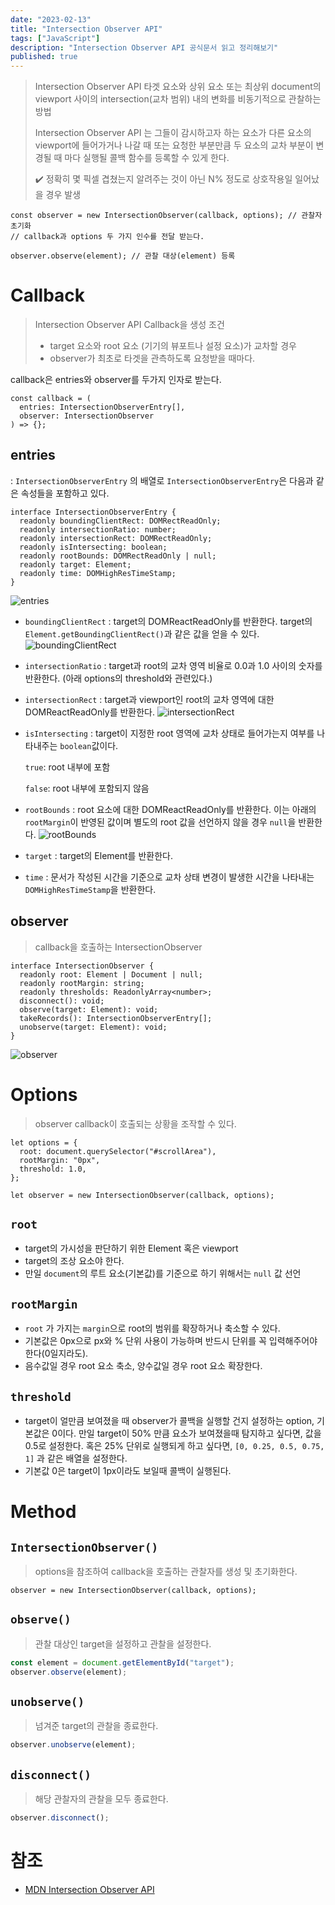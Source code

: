 ```yaml
---
date: "2023-02-13"
title: "Intersection Observer API"
tags: ["JavaScript"]
description: "Intersection Observer API 공식문서 읽고 정리해보기"
published: true
---
```


> Intersection Observer API
> 타겟 요소와 상위 요소 또는 최상위 document의 viewport 사이의 intersection(교차 범위) 내의 변화를 비동기적으로 관찰하는 방법
>
> Intersection Observer API 는 그들이 감시하고자 하는 요소가 다른 요소의 viewport에 들어가거나 나갈 때 또는 요청한 부분만큼 두 요소의 교차 부분이 변경될 때 마다 실행될 콜백 함수를 등록할 수 있게 한다.
>
> ✔️ 정확히 몇 픽셀 겹쳤는지 알려주는 것이 아닌 N% 정도로 상호작용일 일어났을 경우 발생

```tsx
const observer = new IntersectionObserver(callback, options); // 관찰자 초기화
// callback과 options 두 가지 인수를 전달 받는다.

observer.observe(element); // 관찰 대상(element) 등록
```

# Callback

> Intersection Observer API Callback을 생성 조건
>
> - target 요소와 root 요소 (기기의 뷰포트나 설정 요소)가 교차할 경우
> - observer가 최초로 타겟을 관측하도록 요청받을 때마다.

callback은 entries와 observer를 두가지 인자로 받는다.

```tsx
const callback = (
  entries: IntersectionObserverEntry[],
  observer: IntersectionObserver
) => {};
```

## entries

: `IntersectionObserverEntry` 의 배열로 `IntersectionObserverEntry`은 다음과 같은 속성들을 포함하고 있다.

```tsx
interface IntersectionObserverEntry {
  readonly boundingClientRect: DOMRectReadOnly;
  readonly intersectionRatio: number;
  readonly intersectionRect: DOMRectReadOnly;
  readonly isIntersecting: boolean;
  readonly rootBounds: DOMRectReadOnly | null;
  readonly target: Element;
  readonly time: DOMHighResTimeStamp;
}
```

![entries](https://user-images.githubusercontent.com/56423604/272325810-8c24f62d-8894-4497-9343-770e04708476.png)

- `boundingClientRect` : target의 DOMReactReadOnly를 반환한다. target의 `Element.getBoundingClientRect()`과 같은 값을 얻을 수 있다.
  ![boundingClientRect](https://user-images.githubusercontent.com/56423604/272325829-8e44495d-8e39-4905-9c67-f3e54a3a63b1.png)
- `intersectionRatio` : target과 root의 교차 영역 비율로 0.0과 1.0 사이의 숫자를 반환한다. (아래 options의 threshold와 관련있다.)

- `intersectionRect` : target과 viewport인 root의 교차 영역에 대한 DOMReactReadOnly를 반환한다.
  ![intersectionRect](https://user-images.githubusercontent.com/56423604/272325832-ad4573ac-68d0-425a-bc2a-aefe1bc69d92.png)
- `isIntersecting` : target이 지정한 root 영역에 교차 상태로 들어가는지 여부를 나타내주는 `boolean`값이다.

  `true`: root 내부에 포함

  `false`: root 내부에 포함되지 않음

- `rootBounds` : root 요소에 대한 DOMReactReadOnly를 반환한다. 이는 아래의 `rootMargin`이 반영된 값이며 별도의 root 값을 선언하지 않을 경우 `null`을 반환한다.
  ![rootBounds](https://user-images.githubusercontent.com/56423604/272325836-612c0108-b724-428b-88e9-f9a519020c50.png)
- `target` : target의 Element를 반환한다.

- `time` : 문서가 작성된 시간을 기준으로 교차 상태 변경이 발생한 시간을 나타내는 `DOMHighResTimeStamp`을 반환한다.

## observer

> callback을 호출하는 IntersectionObserver

```tsx
interface IntersectionObserver {
  readonly root: Element | Document | null;
  readonly rootMargin: string;
  readonly thresholds: ReadonlyArray<number>;
  disconnect(): void;
  observe(target: Element): void;
  takeRecords(): IntersectionObserverEntry[];
  unobserve(target: Element): void;
}
```

![observer](https://user-images.githubusercontent.com/56423604/272325839-89824c56-f0ae-4bc1-9f46-bf8a737332bc.png)

# Options

> observer callback이 호출되는 상황을 조작할 수 있다.

```tsx
let options = {
  root: document.querySelector("#scrollArea"),
  rootMargin: "0px",
  threshold: 1.0,
};

let observer = new IntersectionObserver(callback, options);
```

## `root`

- target의 가시성을 판단하기 위한 Element 혹은 viewport
- target의 조상 요소야 한다.
- 만일 `document`의 루트 요소(기본값)를 기준으로 하기 위해서는 `null` 값 선언

## `rootMargin`

- `root` 가 가지는 `margin`으로 root의 범위를 확장하거나 축소할 수 있다.
- 기본값은 0px으로 px와 % 단위 사용이 가능하며 반드시 단위를 꼭 입력해주어야 한다(0일지라도).
- 음수값일 경우 root 요소 축소, 양수값일 경우 root 요소 확장한다.

## `threshold`

- target이 얼만큼 보여졌을 때 observer가 콜백을 실행할 건지 설정하는 option, 기본값은 0이다.
  만일 target이 50% 만큼 요소가 보여졌을때 탐지하고 싶다면, 값을 0.5로 설정한다. 혹은 25% 단위로 실행되게 하고 싶다면, `[0, 0.25, 0.5, 0.75, 1]` 과 같은 배열을 설정한다.
- 기본값 0은 target이 1px이라도 보일때 콜백이 실행된다.

# Method

## `IntersectionObserver()`

> options을 참조하여 callback을 호출하는 관찰자를 생성 및 초기화한다.

```tsx
observer = new IntersectionObserver(callback, options);
```

## `observe()`

> 관찰 대상인 target을 설정하고 관찰을 설정한다.

```jsx
const element = document.getElementById("target");
observer.observe(element);
```

## `unobserve()`

> 넘겨준 target의 관찰을 종료한다.

```jsx
observer.unobserve(element);
```

## `disconnect()`

> 해당 관찰자의 관찰을 모두 종료한다.

```jsx
observer.disconnect();
```

# 참조

- [MDN Intersection Observer API](https://developer.mozilla.org/ko/docs/Web/API/Intersection_Observer_API)
